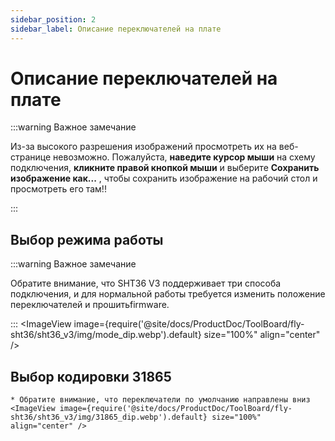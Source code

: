 ```yaml
---
sidebar_position: 2
sidebar_label: Описание переключателей на плате
---
```




# Описание переключателей на плате

:::warning Важное замечание

Из-за высокого разрешения изображений просмотреть их на веб-странице невозможно. Пожалуйста, **наведите курсор мыши** на схему подключения, **кликните правой кнопкой мыши** и выберите **Сохранить изображение как...** , чтобы сохранить изображение на рабочий стол и просмотреть его там!!

:::


## Выбор режима работы

:::warning Важное замечание

Обратите внимание, что SHT36 V3 поддерживает три способа подключения, и для нормальной работы требуется изменить положение переключателей и прошитьfirmware.

:::
    <ImageView image={require('@site/docs/ProductDoc/ToolBoard/fly-sht36/sht36_v3/img/mode_dip.webp').default} size="100%" align="center" />

## Выбор кодировки 31865

    * Обратите внимание, что переключатели по умолчанию направлены вниз
    <ImageView image={require('@site/docs/ProductDoc/ToolBoard/fly-sht36/sht36_v3/img/31865_dip.webp').default} size="100%" align="center" />
